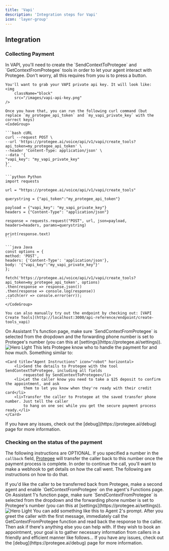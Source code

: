 ```yaml
---
title: 'Vapi'
description: 'Integration steps for Vapi'
icon: 'layer-group'
---
```


## Integration

### Collecting Payment

<Steps>
  <Step title="Create tools">
    In VAPI, you'll need to create the `SendContextToProtegee` and `GetContextFromProtegee` tools in order to let your agent interact with Protegee. Don't worry, all this requires from you is to press a button.

    You'll want to grab your VAPI private api key. It will look like:
    <img
        className="block"
        src="/images/vapi-api-key.png"
    />

    Once you have that, you can run the following curl command (but replace `my_protegee_api_token` and `my_vapi_private_key` with the correct keys)
    <CodeGroup>

    ```bash cURL
    curl --request POST \
    --url 'https://protegee.ai/voice/api/v1/vapi/create_tools?api_token=my_protegee_api_token' \
    --header 'Content-Type: application/json' \
    --data '{
    "vapi_key": "my_vapi_private_key"
    }'
    ```

    ```python Python
    import requests

    url = "https://protegee.ai/voice/api/v1/vapi/create_tools"

    querystring = {"api_token":"my_protegee_api_token"}

    payload = {"vapi_key": "my_vapi_private_key"}
    headers = {"Content-Type": "application/json"}

    response = requests.request("POST", url, json=payload, headers=headers, params=querystring)

    print(response.text)
    ```

    ```java Java
    const options = {
    method: 'POST',
    headers: {'Content-Type': 'application/json'},
    body: '{"vapi_key":"my_vapi_private_key"}'
    };

    fetch('https://protegee.ai/voice/api/v1/vapi/create_tools?api_token=my_protegee_api_token', options)
    .then(response => response.json())
    .then(response => console.log(response))
    .catch(err => console.error(err));
    ```
    </CodeGroup>

    You can also manually try out the endpoint by checking out: [VAPI Create Tools](http://localhost:3000/api-reference/endpoint/create-tools_vapi)

  </Step>
  <Step title="Setup forwarding phone number + Enable SendContextFromProtegee">
    On Assistant 1's function page, make sure `SendContextFromProtegee` is selected from the dropdown and the forwarding phone number is set to Protegee's number (you can this at [settings](https://protegee.ai/settings)).
    <img
        className="block"
        src="/images/vapi-setup-forwarding.png"
        alt="Hero Light"
    />
  </Step>
  <Step title="Prompt your agent to call SendContextToProtegee tool + transfer the call">
    This lets Protegee know who to handle the payment for and how much. Something similar to:

    <Card title="Agent Instructions" icon="robot" horizontal>
        <li>Send the details to Protegee with the tool SendContextToProtegee, including all fields
            requested by SendContextToProtegee</li>
        <li>Let the caller know you need to take a $25 deposit to confirm the appointment, and ask
            them to let you know when they're ready with their credit card</li>
        <li>Transfer the caller to Protegee at the saved transfer phone number. Just tell the caller
            to hang on one sec while you get the secure payment process ready.</li>
    </Card>
  </Step>
  <Step title="Give it a shot">
    If you have any issues, check out the [debug](https://protegee.ai/debug) page for more information.
  </Step>
</Steps>

### Checking on the status of the payment

The following instructions are OPTIONAL. If you specified a number in the `callback` field, [Protegee](https://protegee.ai) will transfer the caller back to this number once the payment process is complete. In order to continue the call, you'll want to make a webhook to get details on how the call went. The following are instructions on how to do that.

<Steps>
  <Step title="Setup a callback agent">
    If you'd like the caller to be transferred back from Protegee, make a second agent and enable `GetContextFromProtegee` on the agent's Functions page.
  </Step>
  <Step title="Enable GetContextFromProtegee tool call for the agent">
    On Assistant 1's function page, make sure `SendContextFromProtegee` is selected from the dropdown and the forwarding phone number is set to Protegee's number (you can this at [settings](https://protegee.ai/settings)).
    <img
        className="block"
        src="/images/vapi-add-get-context-tool.png"
        alt="Hero Light"
    />
  </Step>
  <Step title="Prompt your agent to check the status">
    You can add something like this to Agent 2's prompt.
    <Card title="Agent Prompt" icon="robot" horizontal>
        After you greet the caller with the first message, immediately call the
        GetContextFromProtegee function and read back the response to the caller.
        Then ask if there's anything else you can help with.
        If they wish to book an appointment, your goal is to gather necessary information from
        callers in a friendly and efficient manner like follows…
    </Card>
  </Step>
  <Step title="Try it out!">
    If you have any issues, check out the [debug](https://protegee.ai/debug) page for more information.
  </Step>
</Steps>